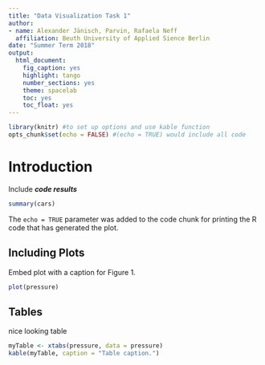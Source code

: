 ```yaml
---
title: "Data Visualization Task 1"
author: 
- name: Alexander Jänisch, Parvin, Rafaela Neff
  affiliation: Beuth University of Applied Sience Berlin
date: "Summer Term 2018"
output: 
  html_document: 
    fig_caption: yes
    highlight: tango
    number_sections: yes
    theme: spacelab
    toc: yes
    toc_float: yes
---
```


```r
library(knitr) #to set up options and use kable function
opts_chunk$set(echo = FALSE) #(echo = TRUE) would include all code

```

# Introduction

Include ***code results***

```r
summary(cars)
```
The `echo = TRUE` parameter was added to the code chunk for printing the R code that has generated the plot.

## Including Plots

Embed plot with a caption for Figure 1.

```r
plot(pressure)
```

## Tables
nice looking table
```r
myTable <- xtabs(pressure, data = pressure)
kable(myTable, caption = "Table caption.")
```